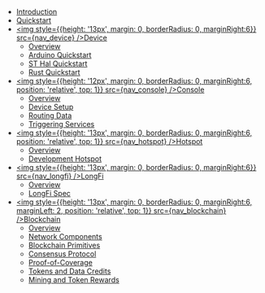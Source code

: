 
- [Introduction](/)
- [Quickstart](/quickstart)
- [<img style={{height: '13px', margin: 0, borderRadius: 0, marginRight:6}} src={nav_device} />Device](/device/overview)
  - [Overview](/device/overview)
  - [Arduino Quickstart](/device/arduino-quickstart)
  - [ST Hal Quickstart](/device/st-hal-quickstart)
  - [Rust Quickstart](/device/rust-quickstart)
- [<img style={{height: '12px', margin: 0, borderRadius: 0, marginRight:6, position: 'relative', top: 1}} src={nav_console} />Console](/console/overview)
  - [Overview](/console/overview)
  - [Device Setup](/console/device-setup)
  - [Routing Data](/console/routing-data)
  - [Triggering Services](/console/ifttt-pubnub)
- [<img style={{height: '13px', margin: 0, borderRadius: 0, marginRight:6, position: 'relative', top: 1}} src={nav_hotspot} />Hotspot](/hotspot/overview)
  - [Overview](/hotspot/overview)
  - [Development Hotspot](/hotspot/developer-setup)
- [<img style={{height: '13px', margin: 0, borderRadius: 0, marginRight:6}} src={nav_longfi} />LongFi](/longfi/overview)
  - [Overview](/longfi/overview)
  - [LongFi Spec](/longfi/spec)
- [<img style={{height: '13px', margin: 0, borderRadius: 0, marginRight:6, marginLeft: 2, position: 'relative', top: 1}} src={nav_blockchain} />Blockchain](/blockchain/overview)
  - [Overview](/blockchain/overview)
  - [Network Components](/blockchain/network-components)
  - [Blockchain Primitives](/blockchain/blockchain-primitives)
  - [Consensus Protocol](/blockchain/consensus-protocol)
  - [Proof-of-Coverage](/blockchain/proof-of-coverage)
  - [Tokens and Data Credits](/blockchain/tokens)
  - [Mining and Token Rewards](/blockchain/mining-token-rewards) 
  
  